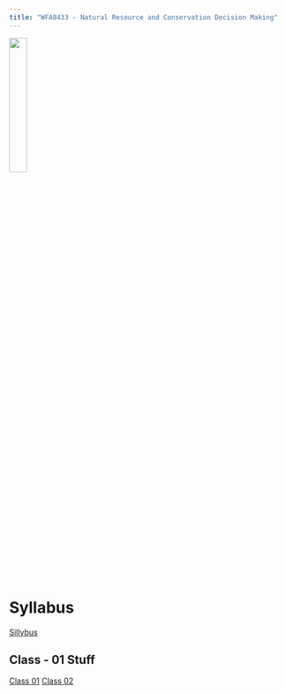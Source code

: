 ```yaml
---
title: "WFA8433 - Natural Resource and Conservation Decision Making"
---
```


<img src="media/boat.jpg" ALIGN="center" width=25%/>

# Syllabus

[Sillybus](syllabus.html)

## Class - 01 Stuff

[Class 01](Module-01-Class-01.html)
[Class 02](Module-01-Class-02.html)



